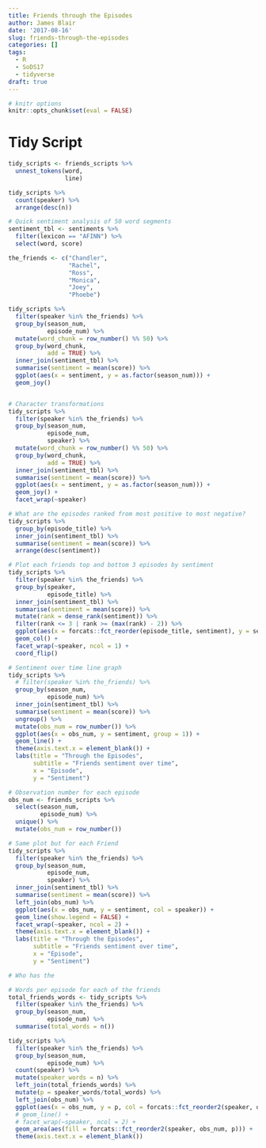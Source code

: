 ```yaml
---
title: Friends through the Episodes
author: James Blair
date: '2017-08-16'
slug: friends-through-the-episodes
categories: []
tags:
  - R
  - SoDS17
  - tidyverse
draft: true
---
```

```r
# knitr options
knitr::opts_chunk$set(eval = FALSE)
```


# Tidy Script
```r
tidy_scripts <- friends_scripts %>% 
  unnest_tokens(word,
                line)

tidy_scripts %>% 
  count(speaker) %>% 
  arrange(desc(n))

# Quick sentiment analysis of 50 word segments
sentiment_tbl <- sentiments %>% 
  filter(lexicon == "AFINN") %>% 
  select(word, score)

the_friends <- c("Chandler",
                 "Rachel",
                 "Ross",
                 "Monica",
                 "Joey",
                 "Phoebe")

tidy_scripts %>% 
  filter(speaker %in% the_friends) %>% 
  group_by(season_num,
           episode_num) %>% 
  mutate(word_chunk = row_number() %% 50) %>% 
  group_by(word_chunk, 
           add = TRUE) %>% 
  inner_join(sentiment_tbl) %>% 
  summarise(sentiment = mean(score)) %>% 
  ggplot(aes(x = sentiment, y = as.factor(season_num))) +
  geom_joy()


# Character transformations
tidy_scripts %>% 
  filter(speaker %in% the_friends) %>% 
  group_by(season_num,
           episode_num,
           speaker) %>% 
  mutate(word_chunk = row_number() %% 50) %>% 
  group_by(word_chunk, 
           add = TRUE) %>% 
  inner_join(sentiment_tbl) %>% 
  summarise(sentiment = mean(score)) %>% 
  ggplot(aes(x = sentiment, y = as.factor(season_num))) +
  geom_joy() +
  facet_wrap(~speaker)

# What are the episodes ranked from most positive to most negative?
tidy_scripts %>% 
  group_by(episode_title) %>% 
  inner_join(sentiment_tbl) %>% 
  summarise(sentiment = mean(score)) %>% 
  arrange(desc(sentiment))

# Plot each friends top and bottom 3 episodes by sentiment
tidy_scripts %>% 
  filter(speaker %in% the_friends) %>% 
  group_by(speaker,
           episode_title) %>% 
  inner_join(sentiment_tbl) %>% 
  summarise(sentiment = mean(score)) %>% 
  mutate(rank = dense_rank(sentiment)) %>% 
  filter(rank <= 3 | rank >= (max(rank) - 2)) %>% 
  ggplot(aes(x = forcats::fct_reorder(episode_title, sentiment), y = sentiment)) +
  geom_col() +
  facet_wrap(~speaker, ncol = 1) +
  coord_flip()

# Sentiment over time line graph
tidy_scripts %>% 
  # filter(speaker %in% the_friends) %>% 
  group_by(season_num,
           episode_num) %>% 
  inner_join(sentiment_tbl) %>% 
  summarise(sentiment = mean(score)) %>% 
  ungroup() %>% 
  mutate(obs_num = row_number()) %>% 
  ggplot(aes(x = obs_num, y = sentiment, group = 1)) +
  geom_line() +
  theme(axis.text.x = element_blank()) +
  labs(title = "Through the Episodes",
       subtitle = "Friends sentiment over time",
       x = "Episode",
       y = "Sentiment")

# Observation number for each episode
obs_num <- friends_scripts %>% 
  select(season_num,
         episode_num) %>% 
  unique() %>% 
  mutate(obs_num = row_number())

# Same plot but for each Friend
tidy_scripts %>% 
  filter(speaker %in% the_friends) %>%
  group_by(season_num,
           episode_num,
           speaker) %>% 
  inner_join(sentiment_tbl) %>% 
  summarise(sentiment = mean(score)) %>% 
  left_join(obs_num) %>% 
  ggplot(aes(x = obs_num, y = sentiment, col = speaker)) +
  geom_line(show.legend = FALSE) +
  facet_wrap(~speaker, ncol = 2) +
  theme(axis.text.x = element_blank()) +
  labs(title = "Through the Episodes",
       subtitle = "Friends sentiment over time",
       x = "Episode",
       y = "Sentiment")

# Who has the 

# Words per episode for each of the friends
total_friends_words <- tidy_scripts %>% 
  filter(speaker %in% the_friends) %>%
  group_by(season_num,
           episode_num) %>% 
  summarise(total_words = n())

tidy_scripts %>% 
  filter(speaker %in% the_friends) %>%
  group_by(season_num,
           episode_num) %>% 
  count(speaker) %>% 
  mutate(speaker_words = n) %>% 
  left_join(total_friends_words) %>% 
  mutate(p = speaker_words/total_words) %>% 
  left_join(obs_num) %>% 
  ggplot(aes(x = obs_num, y = p, col = forcats::fct_reorder2(speaker, obs_num, p))) +
  # geom_line() +
  # facet_wrap(~speaker, ncol = 2) +
  geom_area(aes(fill = forcats::fct_reorder2(speaker, obs_num, p))) +
  theme(axis.text.x = element_blank())
```

